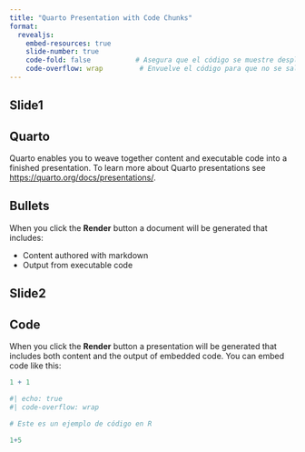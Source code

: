 ```yaml
---
title: "Quarto Presentation with Code Chunks"
format:
  revealjs:
    embed-resources: true 
    slide-number: true
    code-fold: false           # Asegura que el código se muestre desplegado y no colapsado
    code-overflow: wrap         # Envuelve el código para que no se salga de la diapositiva
---
```


## Slide1

## Quarto

Quarto enables you to weave together content and executable code into a finished presentation. To learn more about Quarto presentations see <https://quarto.org/docs/presentations/>.

## Bullets

When you click the **Render** button a document will be generated that includes:

-   Content authored with markdown
-   Output from executable code

## Slide2

## Code

When you click the **Render** button a presentation will be generated that includes both content and the output of embedded code. You can embed code like this:

```r
1 + 1
```

```r
#| echo: true
#| code-overflow: wrap

# Este es un ejemplo de código en R

1+5
```
